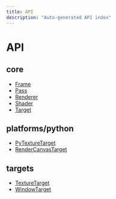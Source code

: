 ```yaml
---
title: API
description: "Auto-generated API index"
---
```


# API

## core

- [Frame](/docs/api/core/frame.mdx)
- [Pass](/docs/api/core/pass.mdx)
- [Renderer](/docs/api/core/renderer.mdx)
- [Shader](/docs/api/core/shader.mdx)
- [Target](/docs/api/core/target.mdx)

## platforms/python

- [PyTextureTarget](/docs/api/platforms/python/pytexturetarget.mdx)
- [RenderCanvasTarget](/docs/api/platforms/python/rendercanvastarget.mdx)

## targets

- [TextureTarget](/docs/api/targets/texturetarget.mdx)
- [WindowTarget](/docs/api/targets/windowtarget.mdx)
